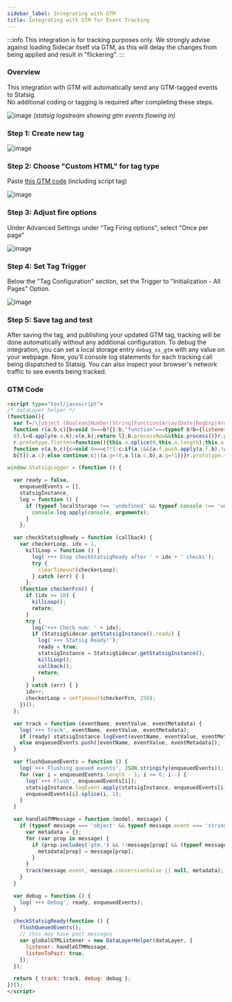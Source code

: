 ```yaml
---
sidebar_label: Integrating with GTM
title: Integrating with GTM for Event Tracking
---
```


:::info
This integration is for tracking purposes only. We strongly advise against loading Sidecar itself via GTM, as this will delay the changes from being applied and result in "flickering".
:::

### Overview
This integration with GTM will automatically send any GTM-tagged events to Statsig.<br /> No additional coding or tagging is required after completing these steps.

![image](/img/gtm-logstream.png)
_(statsig logstream showing gtm events flowing in)_

### Step 1: Create new tag 
![image](/img/gtm-create-tag.png)

### Step 2: Choose "Custom HTML" for tag type
Paste [this GTM code](#gtm-code) (including script tag)

![image](/img/gtm-tag-configuration.png)

### Step 3: Adjust fire options
Under Advanced Settings under "Tag Firing options", select "Once per page"

![image](/img/gtm-create-tag-options.png)

### Step 4: Set Tag Trigger
Below the "Tag Configuration" section, set the Trigger to "Initialization - All Pages" Option. 

![image](/img/gtm-tag-trigger.png)

### Step 5: Save tag and test
After saving the tag, and publishing your updated GTM tag, tracking will be done automatically without any additional configuration.
To debug the integration, you can set a local storage entry `debug_ss_gtm` with any value on your webpage. Now, you'll console log statements for each tracking call being dispatched to Statsig. You can also inspect your browser's network traffic to see events being tracked.

### GTM Code
```html
<script type="text/javascript">
/* dataLayer helper */
(function(){
  var f=/\[object (Boolean|Number|String|Function|Array|Date|RegExp|Arguments)\]/;function g(a){return null==a?String(a):(a=f.exec(Object.prototype.toString.call(Object(a))))?a[1].toLowerCase():"object"}function m(a,b){return Object.prototype.hasOwnProperty.call(Object(a),b)}function n(a){if(!a||"object"!=g(a)||a.nodeType||a==a.window)return!1;try{if(a.constructor&&!m(a,"constructor")&&!m(a.constructor.prototype,"isPrototypeOf"))return!1}catch(c){return!1}for(var b in a);return void 0===b||m(a,b)};function p(a,b){var c={},d=c;a=a.split(".");for(var e=0;e<a.length-1;e++)d=d[a[e]]={};d[a[a.length-1]]=b;return c}function q(a,b){var c=!a._clear,d;for(d in a)if(m(a,d)){var e=a[d];"array"===g(e)&&c?("array"===g(b[d])||(b[d]=[]),q(e,b[d])):n(e)&&c?(n(b[d])||(b[d]={}),q(e,b[d])):b[d]=e}delete b._clear};
  function r(a,b,c){b=void 0===b?{}:b;"function"===typeof b?b={listener:b,listenToPast:void 0===c?!1:c,processNow:!0,commandProcessors:{}}:b={listener:b.listener||function(){},listenToPast:b.listenToPast||!1,processNow:void 0===b.processNow?!0:b.processNow,commandProcessors:b.commandProcessors||{}};this.a=a;this.l=b.listener;this.j=b.listenToPast;this.g=this.i=!1;this.c={};this.f=[];this.b=b.commandProcessors;this.h=u(this);var d=this.a.push,e=this;this.a.push=function(){var k=[].slice.call(arguments,
  0),l=d.apply(e.a,k);v(e,k);return l};b.processNow&&this.process()}r.prototype.process=function(){this.registerProcessor("set",function(){var c={};1===arguments.length&&"object"===g(arguments[0])?c=arguments[0]:2===arguments.length&&"string"===g(arguments[0])&&(c=p(arguments[0],arguments[1]));return c});this.i=!0;for(var a=this.a.length,b=0;b<a;b++)v(this,[this.a[b]],!this.j)};r.prototype.get=function(a){var b=this.c;a=a.split(".");for(var c=0;c<a.length;c++){if(void 0===b[a[c]])return;b=b[a[c]]}return b};
  r.prototype.flatten=function(){this.a.splice(0,this.a.length);this.a[0]={};q(this.c,this.a[0])};r.prototype.registerProcessor=function(a,b){a in this.b||(this.b[a]=[]);this.b[a].push(b)};
  function v(a,b,c){c=void 0===c?!1:c;if(a.i&&(a.f.push.apply(a.f,b),!a.g))for(;0<a.f.length;){b=a.f.shift();if("array"===g(b))a:{var d=a.c;g(b[0]);for(var e=b[0].split("."),k=e.pop(),l=b.slice(1),h=0;h<e.length;h++){if(void 0===d[e[h]])break a;d=d[e[h]]}try{d[k].apply(d,l)}catch(w){}}else if("arguments"===g(b)){e=a;k=[];l=b[0];if(e.b[l])for(d=e.b[l].length,h=0;h<d;h++)k.push(e.b[l][h].apply(e.h,[].slice.call(b,1)));a.f.push.apply(a.f,k)}else if("function"==typeof b)try{b.call(a.h)}catch(w){}else if(n(b))for(var t in b)q(p(t,
  b[t]),a.c);else continue;c||(a.g=!0,a.l(a.c,b),a.g=!1)}}r.prototype.registerProcessor=r.prototype.registerProcessor;r.prototype.flatten=r.prototype.flatten;r.prototype.get=r.prototype.get;r.prototype.process=r.prototype.process;window.DataLayerHelper=r;function u(a){return{set:function(b,c){q(p(b,c),a.c)},get:function(b){return a.get(b)}}};})(); 

window.StatsigLogger = (function () {

  var ready = false,
    enqueuedEvents = [],
    statsigInstance,
    log = function () {
      if (typeof localStorage !== 'undefined' && typeof console !== 'undefined' && localStorage.getItem('debug_ss_gtm')) {
        console.log.apply(console, arguments);
      }
    };

  var checkStatsigReady = function (callback) {
    var checkerLoop, idx = 1,
      killLoop = function () {
        log('+++ Stop checkStatsigReady after ' + idx + ' checks');
        try {
          clearTimeout(checkerLoop);
        } catch (err) { }
      };
    (function checkerFcn() {
      if (idx >= 10) {
        killLoop();
        return;
      }
      try {
        log('+++ Check num: ' + idx);
        if (StatsigSidecar.getStatsigInstance().ready) {
          log('+++ Statsig Ready!');
          ready = true;
          statsigInstance = StatsigSidecar.getStatsigInstance();
          killLoop();
          callback();
          return;
        }
      } catch (err) { }
      idx++;
      checkerLoop = setTimeout(checkerFcn, 250);
    })();
  };

  var track = function (eventName, eventValue, eventMetadata) {
    log('+++ Track', eventName, eventValue, eventMetadata);
    if (ready) statsigInstance.logEvent(eventName, eventValue, eventMetadata);
    else enqueuedEvents.push([eventName, eventValue, eventMetadata]);
  }

  var flushQueuedEvents = function () {
    log('+++ Flushing queued events', JSON.stringify(enqueuedEvents));
    for (var i = enqueuedEvents.length - 1; i >= 0; i--) {
      log('+++ Flush', enqueuedEvents[i]);
      statsigInstance.logEvent.apply(statsigInstance, enqueuedEvents[i]);
      enqueuedEvents[i].splice(i, 1);
    }
  }

  var handleGTMMessage = function (model, message) {
    if (typeof message === 'object' && typeof message.event === 'string') {
      var metadata = {};
      for (var prop in message) {
        if (prop.includes('gtm.') && !!message[prop] && (typeof message[prop] === 'number' || typeof message[prop] === 'boolean' || typeof message[prop] === 'string')) {
          metadata[prop] = message[prop];
        }
      }
      track(message.event, message.conversionValue || null, metadata);
    }
  }

  var debug = function () {
    log('+++ Debug', ready, enqueuedEvents);
  }

  checkStatsigReady(function () {
    flushQueuedEvents();
    // this may have past messages
    var globalGTMListener = new DataLayerHelper(dataLayer, {
      listener: handleGTMMessage,
      listenToPast: true,
    });
  });

  return { track: track, debug: debug };
})();
</script>
```